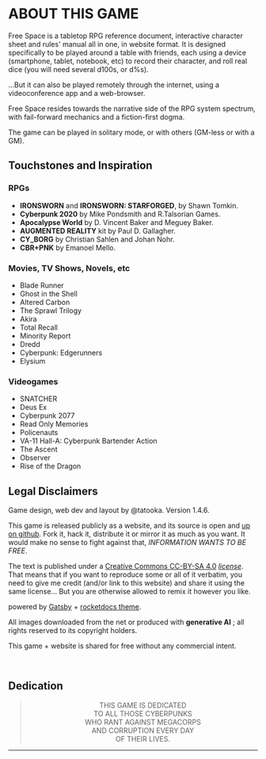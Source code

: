 # ABOUT THIS GAME

<span class="turquoise bold">Free Space</span> is a tabletop RPG reference document, interactive character sheet and rules' manual all in one, in website format.
It is designed specifically to be played around a table with friends, each using a device (smartphone, tablet, notebook, etc) to record their character, and roll real dice (you will need several d100s, or d%s).

...But it can also be played remotely through the internet, using a videoconference app and a web-browser.

<span class="turquoise bold">Free Space</span> resides towards the narrative side of the RPG system spectrum, with fail-forward mechanics and a fiction-first dogma.

The game can be played in solitary mode, or with others (GM-less or with a GM).

## Touchstones and Inspiration

### RPGs

- **IRONSWORN** and **IRONSWORN: STARFORGED**, by Shawn Tomkin.
- **Cyberpunk 2020** by Mike Pondsmith and R.Talsorian Games.
- **Apocalypse World** by D. Vincent Baker and Meguey Baker.
- **AUGMENTED REALITY** kit by Paul D. Gallagher.
- **CY_BORG** by Christian Sahlen and Johan Nohr.
- **CBR+PNK** by Emanoel Mello.

### Movies, TV Shows, Novels, etc
- Blade Runner
- Ghost in the Shell
- Altered Carbon
- The Sprawl Trilogy
- Akira
- Total Recall
- Minority Report
- Dredd
- Cyberpunk: Edgerunners
- Elysium

### Videogames
- SNATCHER
- Deus Ex 
- Cyberpunk 2077
- Read Only Memories
- Policenauts
- VA-11 Hall-A: Cyberpunk Bartender Action
- The Ascent
- Observer
- Rise of the Dragon

## Legal Disclaimers

Game design, web dev and layout by <span class="turquoise bold">@tatooka</span>. Version 1.4.6.

This game is released publicly as a website, and its source is open and [up on github](https://github.com/TaTooKa/freespace). Fork it, hack it, distribute it or mirror it as much as you want. It would make no sense to fight against that, _INFORMATION WANTS TO BE FREE_.

The text is published under a [Creative Commons CC-BY-SA 4.0](https://creativecommons.org/licenses/by-sa/4.0/) _[license](https://creativecommons.org/licenses/by-sa/4.0/legalcode)_. That means that if you want to reproduce some or all of it verbatim, you need to give me credit (and/or link to this website) and share it using the same license... But you are otherwise allowed to remix it however you like.

powered by [Gatsby](https://www.gatsbyjs.com/) + [rocketdocs theme](https://rocketdocs.gatsbyjs.io/).

All images downloaded from the net or produced with **generative AI** ; all rights reserved to its copyright holders.

This game + website is shared for free without any commercial intent.

<br/>

## Dedication

> <p style="text-align: center">THIS GAME IS DEDICATED <br/>TO ALL THOSE CYBERPUNKS <br/>WHO RANT AGAINST MEGACORPS <br/>AND CORRUPTION EVERY DAY <br/>OF THEIR LIVES.</p>

<hr/>
<br/>

<div style="height: 400px;"></div>